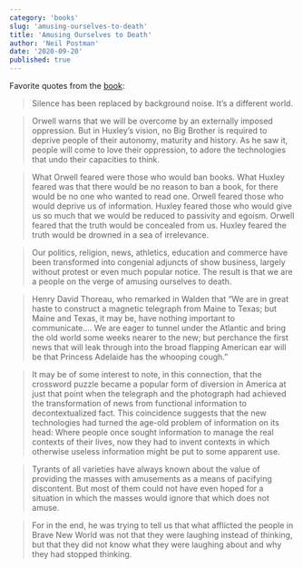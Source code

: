 ```yaml
---
category: 'books'
slug: 'amusing-ourselves-to-death'
title: 'Amusing Ourselves to Death'
author: 'Neil Postman'
date: '2020-09-20'
published: true
---
```


Favorite quotes from the [book](https://amzn.eu/jbtJbrh):

> Silence has been replaced by background noise. It’s a different world.

> Orwell warns that we will be overcome by an externally imposed oppression. But in Huxley’s vision, no Big Brother is required to deprive people of their autonomy, maturity and history. As he saw it, people will come to love their oppression, to adore the technologies that undo their capacities to think.

> What Orwell feared were those who would ban books. What Huxley feared was that there would be no reason to ban a book, for there would be no one who wanted to read one. Orwell feared those who would deprive us of information. Huxley feared those who would give us so much that we would be reduced to passivity and egoism. Orwell feared that the truth would be concealed from us. Huxley feared the truth would be drowned in a sea of irrelevance.

> Our politics, religion, news, athletics, education and commerce have been transformed into congenial adjuncts of show business, largely without protest or even much popular notice. The result is that we are a people on the verge of amusing ourselves to death.

> Henry David Thoreau, who remarked in Walden that “We are in great haste to construct a magnetic telegraph from Maine to Texas; but Maine and Texas, it may be, have nothing important to communicate.... We are eager to tunnel under the Atlantic and bring the old world some weeks nearer to the new; but perchance the first news that will leak through into the broad flapping American ear will be that Princess Adelaide has the whooping cough.”

> It may be of some interest to note, in this connection, that the crossword puzzle became a popular form of diversion in America at just that point when the telegraph and the photograph had achieved the transformation of news from functional information to decontextualized fact. This coincidence suggests that the new technologies had turned the age-old problem of information on its head: Where people once sought information to manage the real contexts of their lives, now they had to invent contexts in which otherwise useless information might be put to some apparent use.

> Tyrants of all varieties have always known about the value of providing the masses with amusements as a means of pacifying discontent. But most of them could not have even hoped for a situation in which the masses would ignore that which does not amuse.

> For in the end, he was trying to tell us that what afflicted the people in Brave New World was not that they were laughing instead of thinking, but that they did not know what they were laughing about and why they had stopped thinking.
